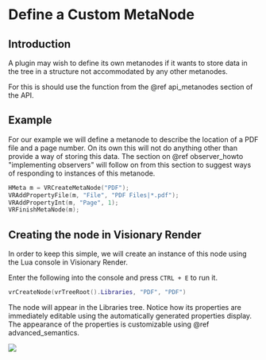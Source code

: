 # Define a Custom MetaNode

## Introduction

A plugin may wish to define its own metanodes if it wants to store data in the tree in a structure not accommodated by any other metanodes.

For this is should use the function from the @ref api_metanodes section of the API.

## Example

For our example we will define a metanode to describe the location of a PDF file and a page number. On its own this will not do anything other than provide a way of storing this data. The section on @ref observer_howto "implementing observers" will follow on from this section to suggest ways of responding to instances of this metanode.

```cpp
HMeta m = VRCreateMetaNode("PDF");
VRAddPropertyFile(m, "File", "PDF Files|*.pdf");
VRAddPropertyInt(m, "Page", 1);
VRFinishMetaNode(m);
```

## Creating the node in Visionary Render

In order to keep this simple, we will create an instance of this node using the Lua console in Visionary Render.

Enter the following into the console and press `CTRL + E` to run it.

```lua
vrCreateNode(vrTreeRoot().Libraries, "PDF", "PDF")
```

The node will appear in the Libraries tree. Notice how its properties are immediately editable using the automatically generated properties display. The appearance of the properties is customizable using @ref advanced_semantics.

![](/img/programming-guide/pdf-default-props.png)
